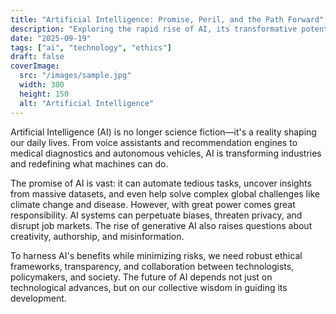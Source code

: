 ```yaml
---
title: "Artificial Intelligence: Promise, Peril, and the Path Forward"
description: "Exploring the rapid rise of AI, its transformative potential, and the ethical dilemmas it presents."
date: "2025-09-19"
tags: ["ai", "technology", "ethics"]
draft: false
coverImage:
  src: "/images/sample.jpg"
  width: 300
  height: 150
  alt: "Artificial Intelligence"
---
```


Artificial Intelligence (AI) is no longer science fiction—it's a reality shaping our daily lives. From voice assistants and recommendation engines to medical diagnostics and autonomous vehicles, AI is transforming industries and redefining what machines can do.

The promise of AI is vast: it can automate tedious tasks, uncover insights from massive datasets, and even help solve complex global challenges like climate change and disease. However, with great power comes great responsibility. AI systems can perpetuate biases, threaten privacy, and disrupt job markets. The rise of generative AI also raises questions about creativity, authorship, and misinformation.

To harness AI's benefits while minimizing risks, we need robust ethical frameworks, transparency, and collaboration between technologists, policymakers, and society. The future of AI depends not just on technological advances, but on our collective wisdom in guiding its development.
